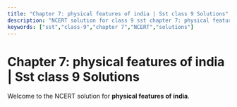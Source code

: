 ```yaml
---
title: "Chapter 7: physical features of india | Sst class 9 Solutions"
description: "NCERT solution for class 9 sst chapter 7: physical features of india."
keywords: ["sst","class-9","chapter 7","NCERT","solutions"]
---
```


# Chapter 7: physical features of india | Sst class 9 Solutions

Welcome to the NCERT solution for **physical features of india**.
